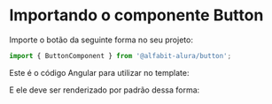 

<Meta of={ButtonStories} />

# Importando o componente Button

Importe o botão da seguinte forma no seu projeto:

```ts
import { ButtonComponent } from '@alfabit-alura/button';
```

Este é o código Angular para utilizar no template:

<Source of={ButtonStories.PrimaryButton} />

E ele deve ser renderizado por padrão dessa forma:

<Canvas of={ButtonStories.PrimaryButton} layout="centered" sourceState="none" />
